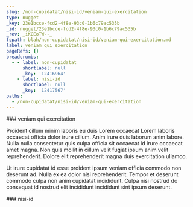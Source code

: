 ```yaml
---
slug: /non-cupidatat/nisi-id/veniam-qui-exercitation
type: nugget
_key: 23e1bcce-fcd2-4f8e-93c0-1b6c79ac535b
_id: nugget/23e1bcce-fcd2-4f8e-93c0-1b6c79ac535b
_rev: _iKCEoTW--_
fspath: blah/non-cupidatat/nisi-id/veniam-qui-exercitation.md
label: veniam qui exercitation
pageRefs: {}
breadcrumbs:
  - - label: non-cupidatat
      shortlabel: null
      _key: '12416964'
    - label: nisi-id
      shortlabel: null
      _key: '12417567'
paths:
  - /non-cupidatat/nisi-id/veniam-qui-exercitation
---
```


<NuggetArea>
<Nugget slug="/non-cupidatat/nisi-id/veniam-qui-exercitation" type="nugget" _key="23e1bcce-fcd2-4f8e-93c0-1b6c79ac535b" _id="nugget/23e1bcce-fcd2-4f8e-93c0-1b6c79ac535b" _rev="_iKCEoTW--_" fspath="blah/non-cupidatat/nisi-id/veniam-qui-exercitation.md" label="veniam qui exercitation" paths="/non-cupidatat/nisi-id/veniam-qui-exercitation">
<NuggetBody>
### veniam qui exercitation

Proident cillum minim laboris eu duis Lorem occaecat Lorem laboris occaecat officia dolor irure cillum. Anim irure duis laborum anim labore. Nulla nulla consectetur quis culpa officia sit occaecat id irure occaecat amet magna. Non quis mollit in cillum velit fugiat ipsum anim velit reprehenderit. Dolore elit reprehenderit magna duis exercitation ullamco.

Ut irure cupidatat id esse proident ipsum veniam officia commodo non deserunt ad. Nulla ex ea dolor nisi reprehenderit. Tempor et deserunt commodo culpa non anim cupidatat incididunt. Culpa nisi nostrud do consequat id nostrud elit incididunt incididunt sint ipsum deserunt.

</NuggetBody>
<Breadcrumbs>
<Crumbs>
<Crumb _key="12416964" label="non-cupidatat" /><Crumb _key="12417567" label="nisi-id" />
</Crumbs>
</Breadcrumbs>
</Nugget>

<NuggetsInbound>
</NuggetsInbound>
<NuggetsOutbound>
</NuggetsOutbound>
</NuggetArea>
<PassagesInbound>
<Passage direction="inbound" type="passage" _key="12417567" _id="passage/12417567" _rev="_iKCEoSO---" label="nisi-id" passage="nisi-id" fspath="blah/non-cupidatat/nisi-id" paths="/non-cupidatat/nisi-id" slug="/non-cupidatat/nisi-id">
<NuggetBody>
### nisi-id

</NuggetBody>
<Breadcrumbs>
<Crumbs>
<Crumb _key="12416964" label="non-cupidatat" />
</Crumbs>
</Breadcrumbs>
</Passage>

</PassagesInbound>
<PassagesOutbound>
</PassagesOutbound>